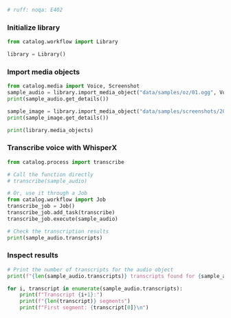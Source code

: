 ```py
# ruff: noqa: E402
```

### Initialize library

```python
from catalog.workflow import Library

library = Library()
```


### Import media objects

```python
from catalog.media import Voice, Screenshot
sample_audio = library.import_media_object("data/samples/oz/01.ogg", Voice)
print(sample_audio.get_details())

sample_image = library.import_media_object("data/samples/screenshots/2024-03-01-09-05-22.png", Screenshot)
print(sample_image.get_details())

print(library.media_objects)
```


### Transcribe voice with WhisperX

```python
from catalog.process import transcribe

# Call the function directly
# transcribe(sample_audio)

# Or, use it through a Job
from catalog.workflow import Job
transcribe_job = Job()
transcribe_job.add_task(transcribe)
transcribe_job.execute(sample_audio)

# Check the transcription results
print(sample_audio.transcripts)
```


### Inspect results

```python
# Print the number of transcripts for the audio object
print(f"{len(sample_audio.transcripts)} transcripts found for {sample_audio.file_path}")

for i, transcript in enumerate(sample_audio.transcripts):
    print(f"Transcript {i+1}:")
    print(f"{len(transcript)} segments")
    print(f"First segment: {transcript[0]}\n")
```
